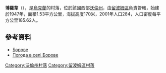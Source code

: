 {{coord|51|15|56|N|23|49|49|E|scale:30000|display=title}}

'''博羅韋'''（{{lang-uk|Борове}}），是[[烏克蘭|烏克蘭]]的村落，位於該國西部[[沃倫州|沃倫州]]，由[[留波姆區|留波姆區]]負責管轄，始建於1947年，面積1.53平方公里，海拔高度170米，2001年人口284，人口密度每平方公里185.62人。

==參考資料==
* [http://gska2.rada.gov.ua/pls/z7502/A005?rdat1=20.07.2010&rf7571=4297 Борове]{{dead link|date=2017年11月 |bot=InternetArchiveBot |fix-attempted=yes }}
* [http://weather.in.ua/ua/volynskaja/1834 Погода в селі Борове] {{Wayback|url=http://weather.in.ua/ua/volynskaja/1834 |date=20111219091923 }}

[[Category:沃倫州村落|Category:沃倫州村落]]
[[Category:留波姆區村落|Category:留波姆區村落]]


{{Volyn-geo-stub}}